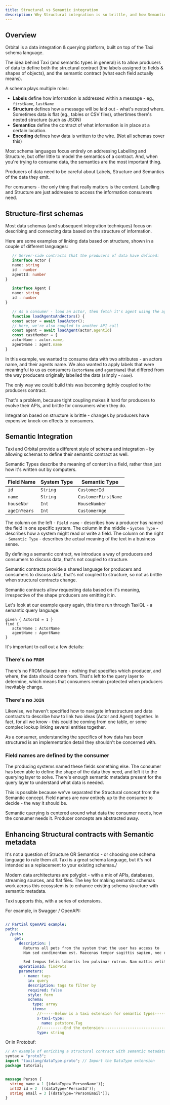 ```yaml
---
title: Structural vs Semantic integration
description: Why Structural integration is so brittle, and how Semantic integration is different
---
```




## Overview

Orbital is a data integration & querying platform, built on top of the Taxi schema language.

The idea behind Taxi (and semantic types in general) is to allow producers of data to define both the structural contract (the labels assigned to fields & shapes of objects),
and the semantic contract (what each field actually means).

A schema plays multiple roles:

-  **Labels** define how information is addressed within a message - eg., `firstName`, `lastName`
-  **Structure** defines how a message will be laid out - what's nested where. Sometimes data is flat (eg., tables or CSV files), othertimes there's nested structure (such as JSON)
-  **Semantics** define the contract of what information is in place at a certain location.
-  **Encoding** defines how data is written to the wire. (Not all schemas cover this)

<!-- TODO: replace screenshot -->
<!-- ![](./parts-of-a-contract.png) -->

Most schema languages focus entirely on addressing Labelling and Structure, but offer little to model the semantics of a contract. And, when you're trying
to consume data, the semantics are the most important thing.

<Callout title="Core principal" type="note" size='large'>

Producers of data need to be careful about Labels, Structure and Semantics of the data they emit.

For consumers - the only thing that really matters is the content. Labelling and Structure are just
addresses to access the information consumers need.

</Callout>

## Structure-first schemas

Most data schemas (and subsequent integration techniques) focus on describing and connecting data based on the structure of information.

Here are some examples of linking data based on structure, shown in a couple of different languages:

```typescript
   // Server-side contracts that the producers of data have defined:
   interface Actor {
   name: string
   id : number
   agentId: number
}

   interface Agent {
   name: string
   id : number
}

   // As a consumer - load an actor, then fetch it's agent using the agentId
   function loadAgentsAndActors() {
   const actor = await loadActor();
   // Here, we're also coupled to another API call
   const agent = await loadAgent(actor.agentId)
   const castMember = {
   actorName : actor.name,
   agentName : agent.name
}
```

In this example, we wanted to consume data with two attributes - an actors name, and
their agents name. We also wanted to apply labels that were meaningful to us as consumers (`actorName` and `agentName`) that
differed from the way producers originally labelled the data (simply - `name`).

The only way we could build this was becoming tightly coupled to the producers contract.

That's a problem, because tight coupling makes it hard for producers to evolve their APIs, and brittle
for consumers when they do.

<Callout title="Core principal" type="note" size='large'>

Integration based on structure is brittle - changes by producers have
expensive knock-on effects to consumers.

</Callout>

## Semantic Integration

Taxi and Orbital provide a different style of schema and integration - by allowing schemas to define
their semantic contract as well.

Semantic Types describe the meaning of content in a field, rather than just how it's written out by computers.

| Field Name   | System Type | Semantic Type       |
| ------------ | ----------- | ------------------- |
| `id`         | `String`    | `CustomerId`        |
| `name`       | `String`    | `CustomerFirstName` |
| `houseNbr`   | `Int`       | `HouseNumber`       |
| `ageInYears` | `Int`       | `CustomerAge`       |

The column on the left - `Field name` - describes how a producer has named the field in one specific system.
The column in the middle - `System Type` - describes how a system might read or write a field.
The column on the right - `Semantic Type` - describes the actual meaning of the text in a business sense.

By defining a semantic contract, we introduce a way of producers and consumers to discuss data, that's not coupled
to structure.

<Callout title="Core principal" type="note" size='large'>

Semantic contracts provide a shared language for producers and consumers to discuss data,
that's not coupled to structure, so not as brittle when structural contracts change.

</Callout>

Semantic contracts allow requesting data based on it's meaning, irrespective of the shape producers are emitting it in.

Let's look at our example query again, this time run through TaxiQL - a semantic query language:

```taxi
given { ActorId = 1 }
find {
   actorName : ActorName
   agentName : AgentName
}
```

It's important to call out a few details:

### There's no `FROM`

There's no FROM clause here - nothing that specifies which producer, and where, the data should come from.
That's left to the query layer to determine, which means that consumers remain protected when producers inevitably change.

### There's no `JOIN`

Likewise, we haven't specified how to navigate infrastructure and data contracts to describe how to link two ideas (Actor and Agent) together.
In fact, for all we know - this could be coming from one table, or some complex lookup linking several entities together.

As a consumer, understanding the specifics of how data has been structured is an implementation detail they shouldn't be
concerned with.

### Field names are defined by the consumer

The producing systems named these fields something else. The consumer has been able to define the shape of the
data they need, and left it to the querying layer to solve. There's enough semantic metadata present for the query layer
to understand what data is needed.

This is possible because we've separated the Structural concept from the Semantic concept. Field names are now entirely
up to the consumer to decide - the way it should be.

<Callout title="Core principal" type="note" size='large'>

Semantic querying is centered around what data the consumer needs,
how the consumer needs it. Producer concepts are abstracted away.

</Callout>

## Enhancing Structural contracts with Semantic metadata

It's not a question of Structure OR Semantics - or choosing one schema language to rule them all.  Taxi is a great schema language, but it's not intended as a replacement to your existing schemas./

Modern data architectures are polyglot - with a mix of APIs, databases, streaming sources, and flat files.
The key for making semantic schemas work across this ecosystem is to enhance existing schema structure with semantic metadata.

Taxi supports this, with a series of extensions.

For example, in Swagger / OpenAPI:

```yaml

// Partial OpenAPI example:
paths:
  /pets:
    get:
      description: |
        Returns all pets from the system that the user has access to
        Nam sed condimentum est. Maecenas tempor sagittis sapien, nec rhoncus sem sagittis sit amet. Aenean at gravida augue, ac iaculis sem. Curabitur odio lorem, ornare eget elementum nec, cursus id lectus. Duis mi turpis, pulvinar ac eros ac, tincidunt varius justo. In hac habitasse platea dictumst. Integer at adipiscing ante, a sagittis ligula. Aenean pharetra tempor ante molestie imperdiet. Vivamus id aliquam diam. Cras quis velit non tortor eleifend sagittis. Praesent at enim pharetra urna volutpat venenatis eget eget mauris. In eleifend fermentum facilisis. Praesent enim enim, gravida ac sodales sed, placerat id erat. Suspendisse lacus dolor, consectetur non augue vel, vehicula interdum libero. Morbi euismod sagittis libero sed lacinia.

        Sed tempus felis lobortis leo pulvinar rutrum. Nam mattis velit nisl, eu condimentum ligula luctus nec. Phasellus semper velit eget aliquet faucibus. In a mattis elit. Phasellus vel urna viverra, condimentum lorem id, rhoncus nibh. Ut pellentesque posuere elementum. Sed a varius odio. Morbi rhoncus ligula libero, vel eleifend nunc tristique vitae. Fusce et sem dui. Aenean nec scelerisque tortor. Fusce malesuada accumsan magna vel tempus. Quisque mollis felis eu dolor tristique, sit amet auctor felis gravida. Sed libero lorem, molestie sed nisl in, accumsan tempor nisi. Fusce sollicitudin massa ut lacinia mattis. Sed vel eleifend lorem. Pellentesque vitae felis pretium, pulvinar elit eu, euismod sapien.
      operationId: findPets
      parameters:
        - name: tags
          in: query
          description: tags to filter by
          required: false
          style: form
          schema:
            type: array
            items:
              //------Below is a taxi extension for semantic types-----------
              x-taxi-type:
                name: petstore.Tag
              //----------End the extension----------------------------------
              type: string

```

Or in Protobuf:

```protobuf
// An example of enriching a structural contract with semantic metadata
syntax = "proto3";
import "taxilang/dataType.proto"; // Import the DataType extension
package tutorial;


message Person {
  string name = 1 [(dataType='PersonName')];
  int32 id = 2  [(dataType='PersonId')];
  string email = 3 [(dataType='PersonEmail')];
}
```

